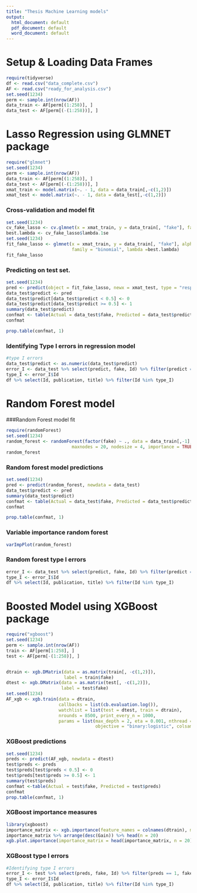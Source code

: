 ```yaml
---
title: "Thesis Machine Learning models"
output:
  html_document: default
  pdf_document: default
  word_document: default
---
```

# Setup & Loading Data Frames 

```r
require(tidyverse)
df <- read.csv("data_complete.csv")
AF <- read.csv("ready_for_analysis.csv")
set.seed(1234)
perm <- sample.int(nrow(AF))
data_train <- AF[perm[(1:258)], ]
data_test <- AF[perm[(-(1:258))], ]
```

# Lasso Regression using GLMNET package
```r
require("glmnet")
set.seed(1234)
perm <- sample.int(nrow(AF))
data_train <- AF[perm[(1:258)], ]
data_test <- AF[perm[(-(1:258))], ]
xmat_train <- model.matrix(~. - 1, data = data_train[,-c(1,2)])
xmat_test <- model.matrix(~. - 1, data = data_test[,-c(1,2)])
```

### Cross-validation and model fit
```r
set.seed(1234)
cv_fake_lasso <- cv.glmnet(x = xmat_train, y = data_train[, "fake"], family = "binomial", alpha = 1)
best.lambda <- cv_fake_lasso$lambda.1se
set.seed(1234)
fit_fake_lasso <- glmnet(x = xmat_train, y = data_train[, "fake"], alpha = 1,
                         family = "binomial", lambda =best.lambda)
fit_fake_lasso
```

### Predicting on test set.
```r
set.seed(1234)
pred <- predict(object = fit_fake_lasso, newx = xmat_test, type = "response", s = best.lambda)
data_test$predict <- pred
data_test$predict[data_test$predict < 0.5] <- 0
data_test$predict[data_test$predict >= 0.5] <- 1
summary(data_test$predict)
confmat <- table(Actual = data_test$fake, Predicted = data_test$predict)
confmat

prop.table(confmat, 1)
```

### Identifying Type I errors in regression model
```r
#type I errors
data_test$predict <- as.numeric(data_test$predict)
error_I <- data_test %>% select(predict, fake, Id) %>% filter(predict == 1, fake == 0) 
type_I <- error_I$Id
df %>% select(Id, publication, title) %>% filter(Id %in% type_I)

```

# Random Forest model

###Random Forest model fit
```r
require(randomForest)
set.seed(1234)
random_forest <- randomForest(factor(fake) ~ ., data = data_train[,-1], mtry = 100, ntree = 5000,
                         maxnodes = 20, nodesize = 4, importance = TRUE, do.trace = FALSE)
random_forest
```

### Random forest model predictions
```r
set.seed(1234)
pred <- predict(random_forest, newdata = data_test)
data_test$predict <- pred
summary(data_test$predict)
confmat <- table(Actual = data_test$fake, Predicted = data_test$predict)
confmat

prop.table(confmat, 1)
```

### Variable importance random forest
```r
varImpPlot(random_forest)
```

### Random forest type I errors 
```r
error_I <- data_test %>% select(predict, fake, Id) %>% filter(predict == 1, fake == 0) 
type_I <- error_I$Id
df %>% select(Id, publication, title) %>% filter(Id %in% type_I)
```

# Boosted Model using XGBoost package
```r
require("xgboost")
set.seed(1234)
perm <- sample.int(nrow(AF))
train <- AF[perm[1:258], ]
test <- AF[perm[-(1:258)], ]


dtrain <- xgb.DMatrix(data = as.matrix(train[, -c(1,2)]), 
                      label = train$fake)
dtest <- xgb.DMatrix(data = as.matrix(test[, -c(1,2)]), 
                     label = test$fake)
set.seed(1234)
AF_xgb <- xgb.train(data = dtrain,
                    callbacks = list(cb.evaluation.log()),
                    watchlist = list(test = dtest, train = dtrain), 
                    nrounds = 8500, print_every_n = 1000,
                    params = list(max_depth = 2, eta = 0.001, nthread = 3,
                                  objective = "binary:logistic", colsample_bytree = 0.1))

```

### XGBoost predictions
```r
set.seed(1234)
preds <- predict(AF_xgb, newdata = dtest)
test$preds <- preds
test$preds[test$preds < 0.5] <- 0
test$preds[test$preds >= 0.5] <- 1
summary(test$preds)
confmat <-table(Actual = test$fake, Predicted = test$preds)
confmat
prop.table(confmat, 1)
```

### XGBoost importance measures
```r
library(xgboost)
importance_matrix <- xgb.importance(feature_names = colnames(dtrain), model = AF_xgb)
importance_matrix %>% arrange(desc(Gain)) %>% head(n = 20)
xgb.plot.importance(importance_matrix = head(importance_matrix, n = 20), xlab = "Relative Importance of Variables" )
```

### XGBoost type I errors
```r
#Identifying type I errors
error_I <- test %>% select(preds, fake, Id) %>% filter(preds == 1, fake == 0) 
type_I <- error_I$Id
df %>% select(Id, publication, title) %>% filter(Id %in% type_I)
```



